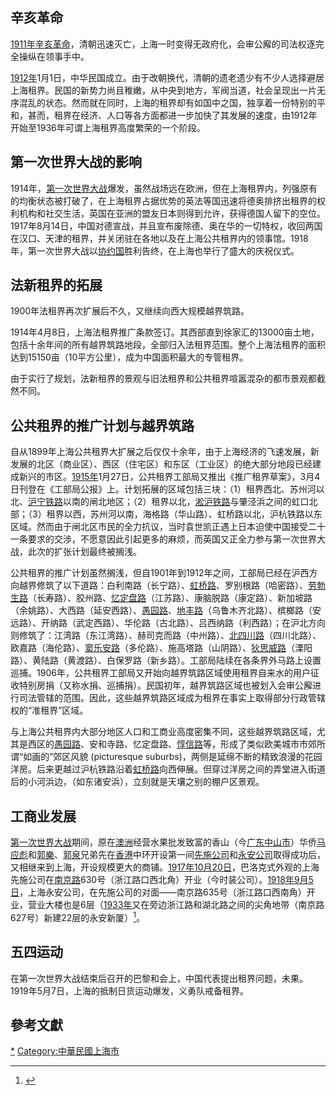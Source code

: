 {{上海历史年代}}
{{YearTopicTOC|1915|上海}}
{{上海历史}}

== 辛亥革命 ==
[[1911年|1911年]][[辛亥革命|辛亥革命]]，清朝迅速灭亡，上海一时变得无政府化，会审公廨的司法权逐完全操纵在领事手中。

[[1912年|1912年]]1月1日，中华民国成立。由于改朝换代，清朝的遗老遗少有不少人选择避居上海租界。民国的新势力尚且稚嫩，从中央到地方，军阀当道，社会呈现出一片无序混乱的状态。然而就在同时，上海的租界却有如国中之国，独享着一份特别的平和，甚而，租界在经济、人口等各方面都进一步加快了其发展的速度，由1912年开始至1936年可谓上海租界高度繁荣的一个阶段。 

== 第一次世界大战的影响 ==
1914年，[[第一次世界大战|第一次世界大战]]爆发，虽然战场远在欧洲，但在上海租界内，列强原有的均衡状态被打破了，在上海租界占据优势的英法等国迅速将德奥排挤出租界的权利机构和社交生活，英国在亚洲的盟友日本则得到允许，获得德国人留下的空位。1917年8月14日，中国对德宣战，并且宣布废除德、奥在华的一切特权，收回两国在汉口、天津的租界，并关闭驻在各地以及在上海公共租界内的领事馆。1918年，第一次世界大战以[[协约国|协约国]]胜利告终，在上海也举行了盛大的庆祝仪式。

== 法新租界的拓展 ==

1900年法租界再次扩展后不久，又继续向西大规模越界筑路。

1914年4月8日，上海法租界推广条款签订。其西部直到徐家汇的13000亩土地，包括十余年间的所有越界筑路地段，全部归入法租界范围。整个上海法租界的面积达到15150亩（10平方公里），成为中国面积最大的专管租界。

由于实行了规划，法新租界的景观与旧法租界和公共租界喧嚣混杂的都市景观都截然不同。 

== 公共租界的推广计划与越界筑路 ==
 
自从1899年上海公共租界大扩展之后仅仅十余年，由于上海经济的飞速发展，新发展的北区（商业区）、西区（住宅区）和东区（工业区）的绝大部分地段已经建成新兴的市区。[[1915年|1915年]]1月27日，公共租界工部局又推出《推广租界草案》，3月4日刊登在《工部局公报》上。计划拓展的区域包括三块：（1）租界西北、苏州河以北、[[沪宁铁路|沪宁铁路]]以南的闸北地区；（2）租界以北，[[淞沪铁路|淞沪铁路]]与肇泾浜之间的虹口北部；（3）租界以西，苏州河以南，海格路（华山路）、虹桥路以北，沪杭铁路以东区域。然而由于闸北区市民的全力抗议，当时袁世凯正遇上日本迫使中国接受二十一条要求的交涉，不愿意因此引起更多的麻烦，而英国又正全力参与第一次世界大战，此次的扩张计划最终被搁浅。

公共租界的推广计划虽然搁浅，但自1901年到1912年之间，工部局已经在沪西方向越界修筑了以下道路：白利南路（长宁路）、[[虹桥路|虹桥路]]、罗别根路（哈密路）、[[劳勃生路|劳勃生路]]（长寿路）、胶州路、[[忆定盘路|忆定盘路]]（江苏路）、康脑脱路（康定路）、新加坡路（余姚路）、大西路（延安西路）、[[愚园路|愚园路]]、[[地丰路|地丰路]]（乌鲁木齐北路）、槟榔路（安远路）、开纳路（武定西路）、华伦路（古北路）、吕西纳路（利西路）；在沪北方向则修筑了：江湾路（东江湾路）、赫司克而路（中州路）、[[北四川路|北四川路]]（四川北路）、欧嘉路（海伦路）、[[窦乐安路|窦乐安路]]（多伦路）、施高塔路（山阴路）、[[狄思威路|狄思威路]]（溧阳路）、黄陆路（黄渡路）、白保罗路（新乡路）。工部局陆续在各条界外马路上设置巡捕。1906年，公共租界工部局又开始向越界筑路区域使用租界自来水的用户征收特别房捐（又称水捐、巡捕捐）。民国初年，越界筑路区域也被划入会审公廨进行司法管辖的范围。因此，这些越界筑路区域成为租界在事实上取得部分行政管辖权的“准租界”区域。

与上海公共租界内大部分地区人口和工商业高度密集不同，这些越界筑路区域，尤其是西区的[[愚园路|愚园路]]、安和寺路、忆定盘路、[[惇信路|惇信路]]等，形成了类似欧美城市市郊所谓“如画的”郊区风貌 (picturesque suburbs)，两侧是延绵不断的精致浪漫的花园洋房。后来更越过沪杭铁路沿着[[虹桥路|虹桥路]]向西伸展。但穿过洋房之间的弄堂进入街道后的小河浜边，（如东诸安浜），立刻就是天壤之别的棚户区景观。

== 工商业发展 ==

[[第一次世界大战|第一次世界大战]]期间，原在[[澳洲|澳洲]]经营水果批发致富的香山（今[[广东|广东]][[中山市|中山市]]）华侨[[马应彪|马应彪]]和[[郭樂|郭樂]]、[[郭泉_(商人)|郭泉]]兄弟先在[[香港|香港]]中环开设第一间[[先施公司|先施公司]]和[[永安公司|永安公司]]取得成功后，又相继来到上海，开设规模更大的商铺。[[1917年|1917年]][[10月20日|10月20日]]，巴洛克式外观的上海先施公司在[[南京路|南京路]]630号（浙江路口西北角）开业（今时装公司）。[[1918年|1918年]][[9月5日|9月5日]]，上海永安公司，在先施公司的对面——南京路635号（浙江路口西南角）开业，营业大楼也是6层（[[1933年|1933年]]又在旁边浙江路和湖北路之间的尖角地带（南京路627号）新建22层的永安新厦）<ref>{{Cite web |url=http://www.millionbook.net/js/l/liuyu/zgbn/005.htm |title=郭琳爽及'''上海永安公司'''之歷史 |accessdate=2008-02-01 |archive-date=2007-12-01 |archive-url=https://web.archive.org/web/20071201193828/http://www.millionbook.net/js/l/liuyu/zgbn/005.htm |dead-url=no }}</ref>。

== 五四运动 ==

在第一次世界大战结束后召开的巴黎和会上，中国代表提出租界问题，未果。1919年5月7日，上海的抵制日货运动爆发，义勇队戒备租界。
== 參考文獻 ==
{{Reflist}}

[[Category:1910年代上海|*]]
[[Category:中華民國上海市|Category:中華民國上海市]]